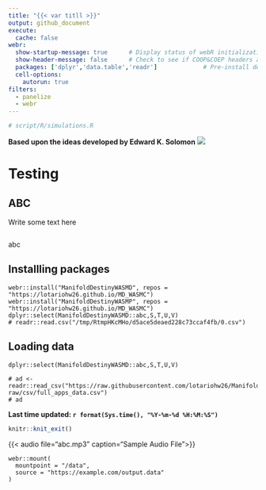 ```yaml
---
title: "{{< var titll >}}"
output: github_document
execute: 
  cache: false
webr:
  show-startup-message: true      # Display status of webR initialization
  show-header-message: false      # Check to see if COOP&COEP headers are set for speed.
  packages: ['dplyr','data.table','readr']             # Pre-install dependencies
  cell-options:
    autorun: true
filters:
  - panelize
  - webr
---
```


```r
# script/R/simulations.R
```

**Based upon the ideas developed by Edward K. Solomon**
![](pngs/md.png)

# Testing
## ABC
Write some text here
```web-r
```

abc




## Installling packages
```webr-r
webr::install("ManifoldDestinyWASMD", repos = "https://lotariohw26.github.io/MD_WASMC")
webr::install("ManifoldDestinyWASMP", repos = "https://lotariohw26.github.io/MD_WASMC")
dplyr::select(ManifoldDestinyWASMD::abc,S,T,U,V)
# readr::read.csv("/tmp/RtmpHKcMHo/d5ace5deaed228c73ccaf4fb/0.csv")
```

## Loading  data
```webr-r
dplyr::select(ManifoldDestinyWASMD::abc,S,T,U,V)
```

```webr-r
# ad <- readr::read_csv("https://raw.githubusercontent.com/lotariohw26/ManifoldDestiny/main/data-raw/csv/full_apps_data.csv")
# ad
```



**Last time updated: `r format(Sys.time(), "%Y-%m-%d %H:%M:%S")`**

```r
knitr::knit_exit()
```

{{< audio file="abc.mp3" caption="Sample Audio File">}}


```webr-r
webr::mount(
  mountpoint = "/data",
  source = "https://example.com/output.data"
)
```


